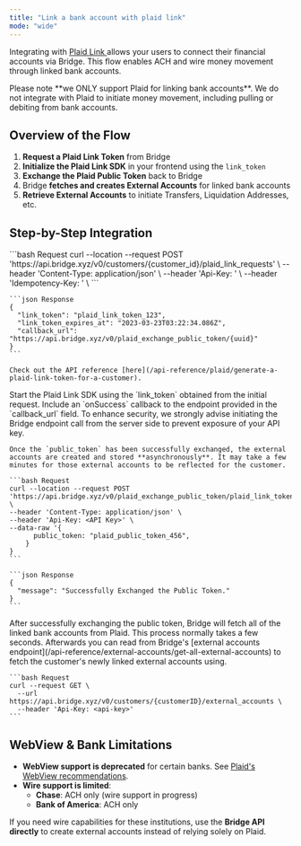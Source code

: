 ```yaml
---
title: "Link a bank account with plaid link"
mode: "wide"
---
```


Integrating with [Plaid Link ](https://plaid.com/docs/link/)allows your users to connect their financial accounts via Bridge. This flow enables ACH and wire money movement through linked bank accounts.

<Warning>
  Please note **we ONLY support Plaid for linking bank accounts**. We do not integrate with Plaid to initiate money movement, including pulling or debiting from bank accounts.
</Warning>

## Overview of the Flow

1. **Request a Plaid Link Token** from Bridge
2. **Initialize the Plaid Link SDK** in your frontend using the `link_token`
3. **Exchange the Plaid Public Token** back to Bridge
4. Bridge **fetches and creates External Accounts** for linked bank accounts
5. **Retrieve External Accounts** to initiate Transfers, Liquidation Addresses, etc.

## Step-by-Step Integration

<Steps>
  <Step title="First request a link_token">
    ```bash Request
    curl --location --request POST 'https://api.bridge.xyz/v0/customers/{customer_id}/plaid_link_requests' \
    --header 'Content-Type: application/json' \
    --header 'Api-Key: <API Key>' \
    --header 'Idempotency-Key: <generate a uuid>' \
    ```

    ```json Response
    {
      "link_token": "plaid_link_token_123",
      "link_token_expires_at": "2023-03-23T03:22:34.086Z",
      "callback_url": "https://api.bridge.xyz/v0/plaid_exchange_public_token/{uuid}"
    }
    ```

    Check out the API reference [here](/api-reference/plaid/generate-a-plaid-link-token-for-a-customer).
  </Step>
  <Step title="Initialize the Plaid SDK">
    Start the Plaid Link SDK using the `link_token` obtained from the initial request. Include an `onSuccess` callback to the endpoint provided in the `callback_url` field. To enhance security, we strongly advise initiating the Bridge endpoint call from the server side to prevent exposure of your API key.

    Once the `public_token` has been successfully exchanged, the external accounts are created and stored **asynchronously**. It may take a few minutes for those external accounts to be reflected for the customer.

    ```bash Request
    curl --location --request POST 'https://api.bridge.xyz/v0/plaid_exchange_public_token/plaid_link_token_123' \
    --header 'Content-Type: application/json' \
    --header 'Api-Key: <API Key>' \
    --data-raw '{
          public_token: "plaid_public_token_456",
        }
    }
    ```

    ```json Response
    {
      "message": "Successfully Exchanged the Public Token."
    }
    ```
  </Step>
  <Step title="Fetch Plaid linked bank accounts ">
    After successfully exchanging the public token, Bridge will fetch all of the linked bank accounts from Plaid. This process normally takes a few seconds. Afterwards you can read from Bridge's [external accounts endpoint](/api-reference/external-accounts/get-all-external-accounts) to fetch the customer's newly linked external accounts using.

    ```bash Request
    curl --request GET \
      --url https://api.bridge.xyz/v0/customers/{customerID}/external_accounts \
      --header 'Api-Key: <api-key>'
    ```
  </Step>
</Steps>

## WebView & Bank Limitations

- **WebView support is deprecated** for certain banks. See [Plaid's WebView recommendations](https://plaid.docsend.com/view/h3qdupjusiwyjvv5?utm_source=product&utm_medium=p2&utm_campaign=2023_04_product_all_p2_chase_inprocess_deprecation_1&utm_term=us_can_eu_uk&utm_content=api_docs&mkt_tok=NDk1LVdSRS01NjEAAAGLLs_Qn6Y7E3wrrQO1CqOlBpruQWox_UmouirHPa3MltCum43qNbR9nS7gWSa6kM63HnuhssBFTYHJhzRP2pFl6G979XUn33pK_QGfgGxNKcoieg).
- **Wire support is limited**:
  - **Chase**: ACH only (wire support in progress)
  - **Bank of America**: ACH only

If you need wire capabilities for these institutions, use the **Bridge API directly** to create external accounts instead of relying solely on Plaid.